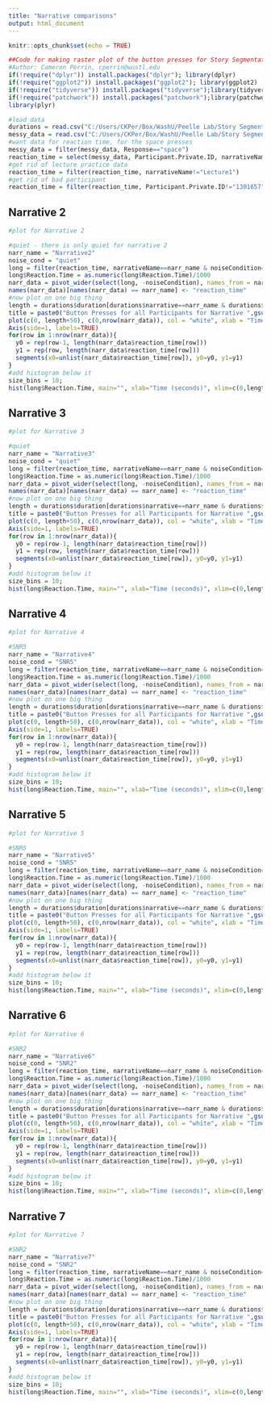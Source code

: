 ```yaml
---
title: "Narrative comparisons"
output: html_document
---
```


```r
knitr::opts_chunk$set(echo = TRUE)
```



```r
##Code for making raster plot of the button presses for Story Segmentation, for multiple noise levels to compare
#Author: Cameron Perrin, cperrin@wustl.edu
if(!require("dplyr")) install.packages("dplyr"); library(dplyr)
if(!require("ggplot2")) install.packages("ggplot2"); library(ggplot2)
if(!require("tidyverse")) install.packages("tidyverse");library(tidyverse)
if(!require("patchwork")) install.packages("patchwork");library(patchwork)
library(plyr)

#load data
durations = read.csv("C:/Users/CKPer/Box/WashU/Peelle Lab/Story Segmentation/Online Sona data/LISNstories_duration.csv")
messy_data = read.csv("C:/Users/CKPer/Box/WashU/Peelle Lab/Story Segmentation/Online Sona data/gorilla data_long version/data_exp_15568-v3_task-j2vq.csv")
#want data for reaction time, for the space presses
messy_data = filter(messy_data, Response=="space")
reaction_time = select(messy_data, Participant.Private.ID, narrativeName, noiseCondition, Reaction.Time) #reaction time should be in ms, from the start of the story
#get rid of lecture practice data
reaction_time = filter(reaction_time, narrativeName!="Lecture1")
#get rid of bad participant
reaction_time = filter(reaction_time, Participant.Private.ID!="1301657")

```

## Narrative 2

```r
#plot for Narrative 2

#quiet - there is only quiet for narrative 2
narr_name = "Narrative2"
noise_cond = "quiet"
long = filter(reaction_time, narrativeName==narr_name & noiseCondition==noise_cond)
long$Reaction.Time = as.numeric(long$Reaction.Time)/1000
narr_data = pivot_wider(select(long, -noiseCondition), names_from = narrativeName, values_from = Reaction.Time, values_fn = list(Reaction.Time = list))
names(narr_data)[names(narr_data) == narr_name] <- "reaction_time"
#now plot on one big thing
length = durations$duration[durations$narrative==narr_name & durations$noise.condition==noise_cond]
title = paste0("Button Presses for all Participants for Narrative ",gsub("[[:alpha:]]", "", narr_name)," in ",noise_cond)
plot(c(0, length+50), c(0,nrow(narr_data)), col = "white", xlab = "Time (seconds)", ylab = "", main = title, axes=FALSE)
Axis(side=1, labels=TRUE)
for(row in 1:nrow(narr_data)){
  y0 = rep(row-1, length(narr_data$reaction_time[row]))
  y1 = rep(row, length(narr_data$reaction_time[row]))
  segments(x0=unlist(narr_data$reaction_time[row]), y0=y0, y1=y1) 
}
#add histogram below it
size_bins = 10;
hist(long$Reaction.Time, main="", xlab="Time (seconds)", xlim=c(0,length+50), breaks=length/size_bins)

```

## Narrative 3

```r
#plot for Narrative 3

#quiet
narr_name = "Narrative3"
noise_cond = "quiet"
long = filter(reaction_time, narrativeName==narr_name & noiseCondition==noise_cond)
long$Reaction.Time = as.numeric(long$Reaction.Time)/1000
narr_data = pivot_wider(select(long, -noiseCondition), names_from = narrativeName, values_from = Reaction.Time, values_fn = list(Reaction.Time = list))
names(narr_data)[names(narr_data) == narr_name] <- "reaction_time"
#now plot on one big thing
length = durations$duration[durations$narrative==narr_name & durations$noise.condition==noise_cond]
title = paste0("Button Presses for all Participants for Narrative ",gsub("[[:alpha:]]", "", narr_name)," in ",noise_cond)
plot(c(0, length+50), c(0,nrow(narr_data)), col = "white", xlab = "Time (seconds)", ylab = "", main = title, axes=FALSE)
Axis(side=1, labels=TRUE)
for(row in 1:nrow(narr_data)){
  y0 = rep(row-1, length(narr_data$reaction_time[row]))
  y1 = rep(row, length(narr_data$reaction_time[row]))
  segments(x0=unlist(narr_data$reaction_time[row]), y0=y0, y1=y1) 
}
#add histogram below it
size_bins = 10;
hist(long$Reaction.Time, main="", xlab="Time (seconds)", xlim=c(0,length+50), breaks=length/size_bins)

```

## Narrative 4

```r
#plot for Narrative 4

#SNR5
narr_name = "Narrative4"
noise_cond = "SNR5"
long = filter(reaction_time, narrativeName==narr_name & noiseCondition==noise_cond)
long$Reaction.Time = as.numeric(long$Reaction.Time)/1000
narr_data = pivot_wider(select(long, -noiseCondition), names_from = narrativeName, values_from = Reaction.Time, values_fn = list(Reaction.Time = list))
names(narr_data)[names(narr_data) == narr_name] <- "reaction_time"
#now plot on one big thing
length = durations$duration[durations$narrative==narr_name & durations$noise.condition==noise_cond]
title = paste0("Button Presses for all Participants for Narrative ",gsub("[[:alpha:]]", "", narr_name)," in ",noise_cond)
plot(c(0, length+50), c(0,nrow(narr_data)), col = "white", xlab = "Time (seconds)", ylab = "", main = title, axes=FALSE)
Axis(side=1, labels=TRUE)
for(row in 1:nrow(narr_data)){
  y0 = rep(row-1, length(narr_data$reaction_time[row]))
  y1 = rep(row, length(narr_data$reaction_time[row]))
  segments(x0=unlist(narr_data$reaction_time[row]), y0=y0, y1=y1) 
}
#add histogram below it
size_bins = 10;
hist(long$Reaction.Time, main="", xlab="Time (seconds)", xlim=c(0,length+50), breaks=length/size_bins)

```

## Narrative 5

```r
#plot for Narrative 5

#SNR5
narr_name = "Narrative5"
noise_cond = "SNR5"
long = filter(reaction_time, narrativeName==narr_name & noiseCondition==noise_cond)
long$Reaction.Time = as.numeric(long$Reaction.Time)/1000
narr_data = pivot_wider(select(long, -noiseCondition), names_from = narrativeName, values_from = Reaction.Time, values_fn = list(Reaction.Time = list))
names(narr_data)[names(narr_data) == narr_name] <- "reaction_time"
#now plot on one big thing
length = durations$duration[durations$narrative==narr_name & durations$noise.condition==noise_cond]
title = paste0("Button Presses for all Participants for Narrative ",gsub("[[:alpha:]]", "", narr_name)," in ",noise_cond)
plot(c(0, length+50), c(0,nrow(narr_data)), col = "white", xlab = "Time (seconds)", ylab = "", main = title, axes=FALSE)
Axis(side=1, labels=TRUE)
for(row in 1:nrow(narr_data)){
  y0 = rep(row-1, length(narr_data$reaction_time[row]))
  y1 = rep(row, length(narr_data$reaction_time[row]))
  segments(x0=unlist(narr_data$reaction_time[row]), y0=y0, y1=y1) 
}
#add histogram below it
size_bins = 10;
hist(long$Reaction.Time, main="", xlab="Time (seconds)", xlim=c(0,length+50), breaks=length/size_bins)

```

## Narrative 6

```r
#plot for Narrative 6

#SNR2
narr_name = "Narrative6"
noise_cond = "SNR2"
long = filter(reaction_time, narrativeName==narr_name & noiseCondition==noise_cond)
long$Reaction.Time = as.numeric(long$Reaction.Time)/1000
narr_data = pivot_wider(select(long, -noiseCondition), names_from = narrativeName, values_from = Reaction.Time, values_fn = list(Reaction.Time = list))
names(narr_data)[names(narr_data) == narr_name] <- "reaction_time"
#now plot on one big thing
length = durations$duration[durations$narrative==narr_name & durations$noise.condition==noise_cond]
title = paste0("Button Presses for all Participants for Narrative ",gsub("[[:alpha:]]", "", narr_name)," in ",noise_cond)
plot(c(0, length+50), c(0,nrow(narr_data)), col = "white", xlab = "Time (seconds)", ylab = "", main = title, axes=FALSE)
Axis(side=1, labels=TRUE)
for(row in 1:nrow(narr_data)){
  y0 = rep(row-1, length(narr_data$reaction_time[row]))
  y1 = rep(row, length(narr_data$reaction_time[row]))
  segments(x0=unlist(narr_data$reaction_time[row]), y0=y0, y1=y1) 
}
#add histogram below it
size_bins = 10;
hist(long$Reaction.Time, main="", xlab="Time (seconds)", xlim=c(0,length+50), breaks=length/size_bins)

```

## Narrative 7

```r
#plot for Narrative 7

#SNR2
narr_name = "Narrative7"
noise_cond = "SNR2"
long = filter(reaction_time, narrativeName==narr_name & noiseCondition==noise_cond)
long$Reaction.Time = as.numeric(long$Reaction.Time)/1000
narr_data = pivot_wider(select(long, -noiseCondition), names_from = narrativeName, values_from = Reaction.Time, values_fn = list(Reaction.Time = list))
names(narr_data)[names(narr_data) == narr_name] <- "reaction_time"
#now plot on one big thing
length = durations$duration[durations$narrative==narr_name & durations$noise.condition==noise_cond]
title = paste0("Button Presses for all Participants for Narrative ",gsub("[[:alpha:]]", "", narr_name)," in ",noise_cond)
plot(c(0, length+50), c(0,nrow(narr_data)), col = "white", xlab = "Time (seconds)", ylab = "", main = title, axes=FALSE)
Axis(side=1, labels=TRUE)
for(row in 1:nrow(narr_data)){
  y0 = rep(row-1, length(narr_data$reaction_time[row]))
  y1 = rep(row, length(narr_data$reaction_time[row]))
  segments(x0=unlist(narr_data$reaction_time[row]), y0=y0, y1=y1) 
}
#add histogram below it
size_bins = 10;
hist(long$Reaction.Time, main="", xlab="Time (seconds)", xlim=c(0,length+50), breaks=length/size_bins)

```


